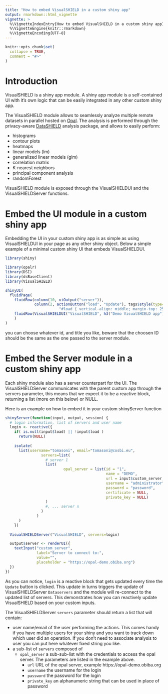 ```yaml
---
title: "How to embed VisualSHIELD in a custom shiny app"
output: rmarkdown::html_vignette
vignette: >
  %\VignetteIndexEntry{How to embed VisualSHIELD in a custom shiny app}
  %\VignetteEngine{knitr::rmarkdown}
  %\VignetteEncoding{UTF-8}
---
```


```r
knitr::opts_chunk$set(
  collapse = TRUE,
  comment = "#>"
)
```

# Introduction

VisualSHIELD is a shiny app module.
A shiny app module is a self-contained UI with it's own logic that can be easily integrated in any other custom shiny app. 

The VisualSHIELD module allows to seamlessly analyze multiple remote datasets in parallel hosted on  [Opal](https://www.obiba.org/pages/products/opal/). 
The analysis is performed through the privacy-aware [DataSHIELD](https://www.datashield.ac.uk/) analysis package, and allows to easily perform:

- histograms
- contour plots
- heatmaps
- linear models (lm)
- generalized linear models (glm)
- correlation matrix
- K-nearest neighbors
- principal component analysis
- randomForest

VisualSHIELD module is exposed through the VisualSHIELDUI and the VisualSHIELDServer functions. 

# Embed the UI module in a custom shiny app

Embedding the UI in your custom shiny app is as simple as using VisualSHIELDUI in your page as any other shiny object.
Below a simple example of a minimal custom shiny UI that embeds VisualSHIELDUI.

```r
library(shiny)

library(opalr)
library(DSI)
library(dsBaseClient)
library(VisualSHIELD)

shinyUI(
  fluidPage(
    fluidRow(column(10, uiOutput("server")),
             column(2, actionButton("load", "Update"), tags$style(type='text/css', 
                        "#load { vertical-align: middle; margin-top: 25px;}"))),
    fluidRow(VisualSHIELDUI("VisualSHIELD", h3("Demo VisualSHIELD app")))
    )
)
```

you can choose whatever id, and title you like, beware that the choosen ID should be the same as the one passed
to the server module.

# Embed the Server module in a custom shiny app

Each shiny module also has a server counterpart for the UI. 
The VisualSHIELDServer communicates with the parent custom app through the servers parameter, 
this means that we expect it to be a reactive block, 
returning a list (more on this below) or NULL.

Here is an example on how to embed it in your custom shinyServer function

```r
 
shinyServer(function(input, output, session) {
  # login information, list of servers and user name
  login <- reactive({
    if( is.null(input$load) || !input$load )
      return(NULL)
    
    isolate( 
      list(username="tomasoni", email="tomasoni@cosbi.eu",
                servers=list(
                  # server 1
                  list(
                          opal_server = list(id = "1",
                                             name = "DEMO",
                                             url = input$custom_server,
                                             username = "administrator",
                                             password = "password",
                                             certificate = NULL,
                                             private_key = NULL)
                  )
                  #, ... server n
                )
              ) 
      )
    })
  
  VisualSHIELDServer("VisualSHIELD", servers=login)

  output$server <- renderUI({
    textInput("custom_server", 
              label="Server to connect to:", 
              value="", 
              placeholder = "https://opal-demo.obiba.org")
  })
})
```

As you can notice, `login` is a reactive block that gets updated every time the `Update` button is clicked.
This update in turns triggers the update of VisualSHIELDServer `Dataservers` and the module will re-connect to the updated list of servers.
This demonstrates how you can reactively update VisualSHIELD based on your custom inputs.

The VisualSHIELDServer `servers` parameter should return a list that will contain:

- user name/email of the user performing the actions. This comes handy if you have multiple users for your shiny and you want to track down which user did an operation. If you don't need to associate analysis to user you can put here whatever fixed string you like.
- a sub-list of `servers` composed of 
  - `opal_server` a sub-sub-list with the credentials to access the opal server. The parameters are listed in the example above.
    - `url` URL of the opal server, example https://opal-demo.obiba.org
    - `username` the username for the login
    - `password` the password for the login
    - `private_key` an alphanumeric string that can be used in place of password


